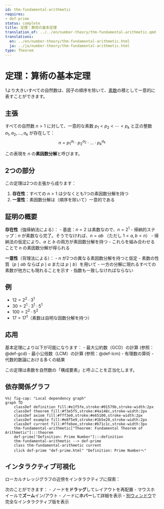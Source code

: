 ```yaml
---
id: thm-fundamental-arithmetic
requires:
- def-prime
status: complete
title: 定理：算術の基本定理
translation_of: ../../en/number-theory/thm-fundamental-arithmetic.qmd
translations:
  en: ../en/number-theory/thm-fundamental-arithmetic.html
  ja: ../ja/number-theory/thm-fundamental-arithmetic.html
type: Theorem
---
```


# 定理：算術の基本定理 {#thm-fundamental-arithmetic}

1より大きいすべての自然数は、因子の順序を除いて、[素数](def-prime.qmd)の積として一意的に表すことができます。

## 主張

すべての自然数 $n > 1$ に対して、一意的な素数 $p_1 < p_2 < \cdots < p_k$ と正の整数 $a_1, a_2, \ldots, a_k$ が存在して：
$$n = p_1^{a_1} \cdot p_2^{a_2} \cdot \ldots \cdot p_k^{a_k}$$

この表現を $n$ の**素因数分解**と呼びます。

## 2つの部分

この定理は2つの主張から成ります：

1. **存在性**：すべての $n > 1$ は少なくとも1つの素因数分解を持つ
2. **一意性**：素因数分解は（順序を除いて）一意的である

## 証明の概要

**存在性**（強帰納法による）：
- 基底：$n = 2$ は素数なので、$n = 2^1$
- 帰納的ステップ：$n$ が素数なら完了。そうでなければ、$n = ab$ （ただし $1 < a, b < n$）
- 帰納法の仮定により、$a$ と $b$ の両方が素因数分解を持つ
- これらを組み合わせることで $n$ の素因数分解が得られる

**一意性**（背理法による）：
- $n$ が2つの異なる素因数分解を持つと仮定
- 素数の性質（$p \mid ab$ ならば $p \mid a$ または $p \mid b$）を用いて
- 一方の分解に現れるすべての素数が他方にも現れることを示す
- 指数も一致しなければならない

## 例

- $12 = 2^2 \cdot 3^1$
- $30 = 2^1 \cdot 3^1 \cdot 5^1$
- $100 = 2^2 \cdot 5^2$
- $17 = 17^1$（素数は自明な因数分解を持つ）

## 応用

基本定理により以下が可能になります：
- 最大公約数（GCD）の計算 (参照：@def-gcd)
- 最小公倍数（LCM）の計算 (参照：@def-lcm)
- 有理数の算術
- 代数的数論における多くの結果

この定理は素数を自然数の「構成要素」と呼ぶことを正当化します。

## 依存関係グラフ

```mermaid
%%| fig-cap: "Local dependency graph"
graph TD
    classDef definition fill:#e1f5fe,stroke:#01579b,stroke-width:2px
    classDef theorem fill:#f3e5f5,stroke:#4a148c,stroke-width:2px
    classDef axiom fill:#fff3e0,stroke:#e65100,stroke-width:2px
    classDef example fill:#e8f5e9,stroke:#1b5e20,stroke-width:2px
    classDef current fill:#ffebee,stroke:#b71c1c,stroke-width:3px
    thm-fundamental-arithmetic["Theorem: Fundamental Theorem of Arithmetic"]:::theorem
    def-prime["Definition: Prime Number"]:::definition
    thm-fundamental-arithmetic --> def-prime
    class thm-fundamental-arithmetic current
    click def-prime "def-prime.html" "Definition: Prime Numberへ"
```

## インタラクティブ可視化

ローカルナレッジグラフの近傍をインタラクティブに探索：

::: {.graph-viz data-id="thm-fundamental-arithmetic" data-width="700" data-height="500"}
:::

次のことができます：
- ノードを**ドラッグ**してレイアウトを再配置
- マウスホイールで**ズーム**イン/アウト
- ノードに**ホバー**して詳細を表示
- [別ウィンドウ](../../output/interactive/thm-fundamental-arithmetic.html){target="_blank"}で完全なインタラクティブ版を表示
